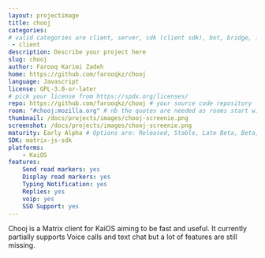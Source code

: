 ```yaml
---
layout: projectimage
title: chooj
categories:
# valid categories are client, server, sdk (client sdk), bot, bridge, iot and other
 - client
description: Describe your project here
slug: chooj
author: Farooq Karimi Zadeh
home: https://github.com/farooqkz/chooj
language: Javascript
license: GPL-3.0-or-later
# pick your license from https://spdx.org/licenses/
repo: https://github.com/farooqkz/chooj # your source code repository
room: "#chooj:mozilla.org" # nb the quotes are needed as rooms start with #
thumbnail: /docs/projects/images/chooj-screenie.png
screenshot: /docs/projects/images/chooj-screenie.png
maturity: Early Alpha # Options are: Released, Stable, Late Beta, Beta, Early Beta, Late Alpha, Alpha, Early Alpha, or Not actively maintained
SDK: matrix-js-sdk
platforms:
    - KaiOS
features:
    Send read markers: yes
    Display read markers: yes
    Typing Notification: yes
    Replies: yes
    voip: yes
    SSO Support: yes
---
```


Chooj is a Matrix client for KaiOS aiming to be fast and useful. It currently partially supports Voice calls and text chat but a lot of features are still missing.
